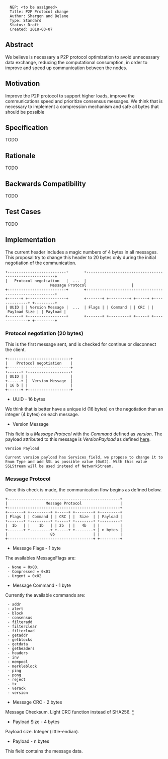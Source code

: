 <pre>
  NEP: <to be assigned>
  Title: P2P Protocol change
  Author: Shargon and Belane
  Type: Standard
  Status: Draft
  Created: 2018-03-07
</pre>

==Abstract==

We believe is necessary a P2P protocol optimization to avoid unnecessary data exchange, reducing the computational consumption, in order to improve and speed up communication between the nodes.

==Motivation==

Improve the P2P protocol to support higher loads, improve the communications speed and prioritize consensus messages. We think that is necessary to implement a compression mechanism and safe all bytes that should be possible

==Specification==

TODO

==Rationale==

TODO

==Backwards Compatibility==

TODO

==Test Cases==

TODO

==Implementation==

The current header includes a magic numbers of 4 bytes in all messages. 
This proposal try to change this header to 20 bytes only during the initial negotiation of the communication.

 +--------------------------+       +--------------------------------------------------------+
 |   Protocol negotiation   |  ...  |                    Message Protocol                    |  
 +--------------------------+       +--------------------------------------------------------+
 +------+ +-----------------+       +-------+ +---------+ +-----+ +--------------+ +---------+
 | UUID | | Version Message |  ...  | Flags | | Command | | CRC | | Payload Size | | Payload |
 +------+ +-----------------+       +-------+ +---------+ +-----+ +--------------+ +---------+

===Protocol negotiation (20 bytes)===

This is the first message sent, and is checked for continue or disconnect the client.

 +----------------------------+
 |    Protocol negotiation    |
 +----------------------------+
 +------+ +-------------------+
 | UUID | |                   |
 +------+ |  Version Message  |
 | 16 b | |                   |
 +------+ +-------------------+ 

* UUID - 16 bytes

We think that is better have a unique id (16 bytes) on the negotiation than an integer (4 bytes) on each message.

* Version Message

This field is a ''Message Protocol'' with the ''Command'' defined as ''version''. The payload attributed to this message is ''VersionPayload'' as defined [https://github.com/neo-project/neo/blob/master/neo/Network/Payloads/VersionPayload.cs here].

<pre>
Version Payload

Current version payload has Services field, we propose to change it to Enum Type and add SSL as possible value (0x02). With this value SSLStream will be used instead of NetworkStream.
</pre>

===Message Protocol===

Once this check is made, the communication flow begins as defined below.

 +--------------------------------------------------+
 |                 Message Protocol                 |  
 +--------------------------------------------------+
 +-------+ +---------+ +-----+ +--------+ +---------+
 | Flags | | Command | | CRC | |  Size  | | Payload |
 +-------+ +---------+ +-----+ +--------+ +---------+
 |  1b   | |    1b   | | 2b  | |   4b   | |         |
 +-------+ +---------+ +-----+ +--------+ | n bytes |
 |                   8b                 | |         |
 +--------------------------------------+ +---------+

* Message Flags - 1 byte

The availables MessageFlags are:
  
  - None = 0x00,
  - Compressed = 0x01
  - Urgent = 0x02

* Message Command - 1 byte

Currently the available commands are:
 
  - addr
  - alert
  - block
  - consensus
  - filteradd
  - filterclear
  - filterload
  - getaddr
  - getblocks
  - getdata
  - getheaders
  - headers
  - inv
  - mempool
  - merkleblock
  - ping
  - pong
  - reject
  - tx
  - verack
  - version

* Message CRC - 2 bytes

Message Checksum. Light CRC function instead of SHA256. [https://stackoverflow.com/questions/27939882/fast-crc-algorithm *]

* Payload Size - 4 bytes

Payload size. Integer (little-endian).

* Payload - n bytes

This field contains the message data.
